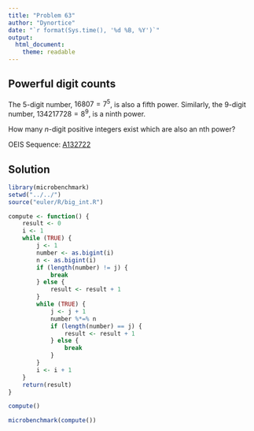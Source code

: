 ```yaml
---
title: "Problem 63"
author: "Dynortice"
date: "`r format(Sys.time(), '%d %B, %Y')`"
output:
  html_document:
    theme: readable
---
```

## Powerful digit counts

The $5$-digit number, $16807 = 7^5$, is also a fifth power. Similarly, the $9$-digit number, $134217728 = 8^9$, is a ninth power.

How many $n$-digit positive integers exist which are also an nth power?

OEIS Sequence: [A132722](https://oeis.org/A132722)

## Solution
```r
library(microbenchmark)
setwd("../../")
source("euler/R/big_int.R")
```
```r
compute <- function() {
    result <- 0
    i <- 1
    while (TRUE) {
        j <- 1
        number <- as.bigint(i)
        n <- as.bigint(i)
        if (length(number) != j) {
            break
        } else {
            result <- result + 1
        }
        while (TRUE) {
            j <- j + 1
            number %*=% n
            if (length(number) == j) {
                result <- result + 1
            } else {
                break
            }
        }
        i <- i + 1
    }
    return(result)
}
```
```r
compute()
```
```r
microbenchmark(compute())
```
